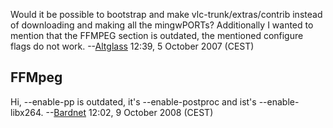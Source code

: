 Would it be possible to bootstrap and make vlc-trunk/extras/contrib instead of downloading and making all the mingwPORTs? Additionally I wanted to mention that the FFMPEG section is outdated, the mentioned configure flags do not work. --[[User:Altglass|Altglass]] 12:39, 5 October 2007 (CEST)

== FFMpeg ==

Hi, --enable-pp is outdated, it's --enable-postproc and ist's --enable-libx264. --[[User:Bardnet|Bardnet]] 12:02, 9 October 2008 (CEST)